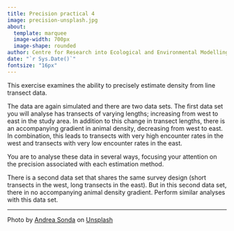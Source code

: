 ```yaml
---
title: Precision practical 4
image: precision-unsplash.jpg
about: 
  template: marquee
  image-width: 700px
  image-shape: rounded
author: Centre for Research into Ecological and Environmental Modelling <br> **University of St Andrews**
date: "`r Sys.Date()`"
fontsize: "16px"
---
```


This exercise examines the ability to precisely estimate density from line transect data.

The data are again simulated and there are two data sets.  The first data set you will analyse has transects of varying lengths; increasing from west to east in the study area.  In addition to this change in transect lengths, there is an accompanying gradient in animal density, decreasing from west to east.  In combination, this leads to transects with very high encounter rates in the west and transects with very low encounter rates in the east.

You are to analyse these data in several ways, focusing your attention on the precision associated with each estimation method.

There is a second data set that shares the same survey design (short transects in the west, long transects in the east).  But in this second data set, there in no accompanying animal density gradient.  Perform similar analyses with this data set.

---
Photo by <a href="https://unsplash.com/@andreasonda?utm_source=unsplash&utm_medium=referral&utm_content=creditCopyText">Andrea Sonda</a> on <a href="https://unsplash.com/s/photos/precision?utm_source=unsplash&utm_medium=referral&utm_content=creditCopyText">Unsplash</a>
  